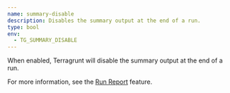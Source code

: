 ```yaml
---
name: summary-disable
description: Disables the summary output at the end of a run.
type: bool
env:
  - TG_SUMMARY_DISABLE
---
```


When enabled, Terragrunt will disable the summary output at the end of a run.

For more information, see the [Run Report](/docs/features/run-report#disabling-the-summary) feature.
